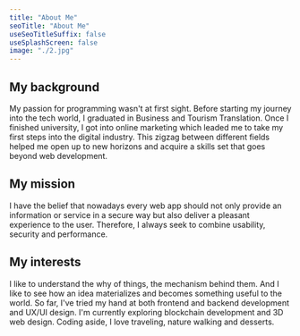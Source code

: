 ```yaml
---
title: "About Me"
seoTitle: "About Me"
useSeoTitleSuffix: false
useSplashScreen: false
image: "./2.jpg"
---
```


## My background
My passion for programming wasn't at first sight. Before starting my journey into the tech world, I graduated in Business and Tourism Translation. Once I finished university, I got into online marketing which leaded me to take my first steps into the digital industry. This zigzag between different fields helped me open up to new horizons and acquire a skills set that goes beyond web development.

## My mission
I have the belief that nowadays every web app should not only provide an information or service in a secure way but also deliver a pleasant experience to the user. Therefore, I always seek to combine usability, security and performance.

## My interests
I like to understand the why of things, the mechanism behind them. And I like to see how an idea materializes and becomes something useful to the world. So far, I've tried my hand at both frontend and backend development and UX/UI design. I'm currently exploring blockchain development and 3D web design. Coding aside, I love traveling, nature walking and desserts.

